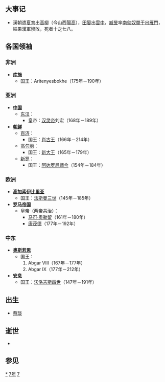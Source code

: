 {{yearTOC|177|东汉'''[[熹平|熹平]]六年'''}}

== 大事记 ==
*漢朝遣[[夏育_(東漢)|夏育]]出[[高柳|高柳]]（今山西[[陽高縣|陽高]]），[[田晏|田晏]]出[[雲中|雲中]]，[[臧旻|臧旻]]率[[南匈奴|南匈奴]][[單于|單于]]出[[雁門|雁門]]，結果漢軍慘敗，死者十之七八。

== 各国领袖 ==
=== 非洲 ===
*'''[[库施|库施]]'''
**国王：Aritenyesbokhe（175年－190年）

=== 亚洲 ===
*'''[[中国|中国]]'''
**[[东汉|东汉]]：
***皇帝：[[汉灵帝|汉灵帝]]刘宏（168年－189年）
*'''[[朝鲜民主主义人民共和国|朝鲜]]'''
**[[百濟|百济]]：
***国王：[[肖古王|肖古王]]（166年－214年）
**[[高句丽|高句丽]]：
***国王：[[新大王|新大王]]（165年－179年）
**[[新罗|新罗]]：
***国王：[[阿达罗尼师今|阿达罗尼师今]]（154年－184年）

=== 欧洲 ===
*'''[[高加索伊比利亞王國|高加索伊比里亚]]'''
**国王：[[法斯曼三世|法斯曼三世]]（145年－185年）
*'''[[羅馬帝國|罗马帝国]]'''
**皇帝（两帝共治）：
***[[馬爾庫斯·奧列里烏斯|马可·奥勒留]]（161年－180年）
***[[康茂德|康茂德]]（177年－192年）

=== 中东 ===
*'''[[奥斯若恩|奥斯若恩]]'''
**国王：
**#Abgar VIII（167年－177年）
**#Abgar IX（177年－212年）
*'''[[安息_(国家)|安息]]''' 
**国王：[[沃洛吉斯四世|沃洛吉斯四世]]（147年－191年）

== 出生 ==
*[[蔡琰|蔡琰]]

== 逝世 ==
*

== 参见 ==
{{Wikisource year mention}}

[[Category:177年|*]]
[[Category:170年代|7年]]
[[Category:2世纪各年|7]]